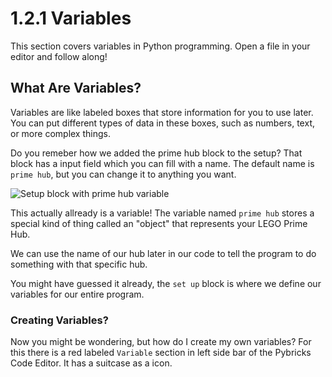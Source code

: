 
<Meta title="1. Fundamentals of Programming/1.2 Data Types & Operations/1.2.1 Variables" />

# 1.2.1 Variables

This section covers variables in Python programming. Open a file in your editor and follow along!

## What Are Variables?

Variables are like labeled boxes that store information for you to use later. You can put different types of data in these boxes, such as numbers, text, or more complex things.

Do you remeber how we added the prime hub block to the setup? That block has a input field which you can fill with a name. The default name is `prime hub`, but you can change it to anything you want.

![Setup block with prime hub variable](/course/res/bare.png)

This actually allready is a variable! The variable named `prime hub` stores a special kind of thing called an "object" that represents your LEGO Prime Hub.

We can use the name of our hub later in our code to tell the program to do something with that specific hub.

You might have guessed it already, the `set up` block is where we define our variables for our entire program.

### Creating Variables?

Now you might be wondering, but how do I create my own variables? For this there is a red labeled `Variable` section in left side bar of the Pybricks Code Editor. It has a suitcase as a icon.
